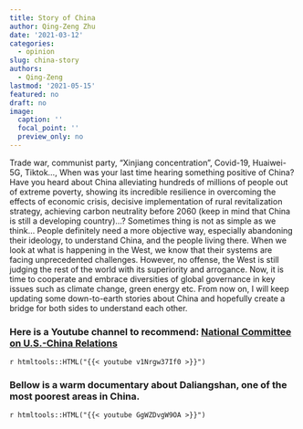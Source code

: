 ```yaml
---
title: Story of China
author: Qing-Zeng Zhu
date: '2021-03-12'
categories:
  - opinion
slug: china-story
authors:
  - Qing-Zeng
lastmod: '2021-05-15'
featured: no
draft: no
image:
  caption: ''
  focal_point: ''
  preview_only: no
---
```

Trade war, communist party, "Xinjiang concentration", Covid-19, Huaiwei-5G, Tiktok..., When was your last time hearing something positive of China? Have you heard about China alleviating hundreds of millions of people out of extreme poverty, showing its incredible  resilience in overcoming the effects of economic crisis, decisive implementation of rural revitalization strategy, achieving carbon neutrality before 2060 (keep in mind that China is still a developing country)...? Sometimes thing is not as simple as we think... People definitely need a more objective way, especially abandoning their ideology, to understand China, and the people living there. When we look at what is happening in the West, we know that their systems are facing unprecedented challenges. However, no offense, the West is still judging the rest of the world with its superiority and arrogance. Now, it is time to cooperate and embrace diversities of global governance in key issues such as climate change, green energy etc. From now on, I will keep updating some down-to-earth stories about China and hopefully create a bridge for both sides to understand each other.

### Here is a Youtube channel to recommend: [National Committee on U.S.-China Relations](https://www.youtube.com/channel/UC1E5-wg_F4vFWWsP-CTcP1g)

`r htmltools::HTML("{{< youtube v1Nrgw37If0 >}}")`

### Bellow is a warm documentary about Daliangshan, one of the most poorest areas in China.

`r htmltools::HTML("{{< youtube GgWZDvgW9OA >}}")`

